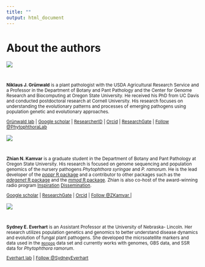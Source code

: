 ```yaml
---
title: ""
output: html_document
---
```



<script>
!function(d,s,id){var js,fjs=d.getElementsByTagName(s)[0],p=/^http:/.test(d.location)?'http':'https';if(!d.getElementById(id)){js=d.createElement(s);js.id=id;js.src=p+'://platform.twitter.com/widgets.js';fjs.parentNode.insertBefore(js,fjs);}}(document, 'script', 'twitter-wjs');
</script>


<!-- 

Note that the following HTML cannot be indented because markdown will attempt to
render it as a code block otherwise.

-->
<div class="container">
<h1>About the authors</h1>

<!-- 
NIK'S PROFILE
 -->

<div class="row">
<div class="col-md-2">
<div class="imgAbt">
<img style="margin-bottom:25px;width=220px;height=220px" src="images/IMG_3734.jpg"  />
</div>
</div>
<div class="col-md-6">
<small>
**Niklaus J. Gr&uuml;nwald** is a plant pathologist with the USDA Agricultural
Research Service and a Professor in the Department of Botany and Pant Pathology
and the Center for Genome Research and Biocomputing at Oregon State University.
He received his PhD from UC Davis and conducted postdoctoral research at Cornell
University. His research focuses on understanding the evolutionary patterns and
processes of emerging pathogens using population genetic and evolutionary
approaches.
<p>
<a href="http://grunwaldlab.cgrb.oregonstate.edu/">Gr&uuml;nwald lab</a> | 
<a href="https://scholar.google.com/citations?user=t55Dt5sAAAAJ&hl=en">Google scholar</a> | 
<a href="http://www.researcherid.com/rid/K-6041-2013">ResearcherID</a> | 
<a href="http://orcid.org/0000-0003-1656-7602">Orcid</a> | 
<a href="https://www.researchgate.net/profile/Niklaus_Grunwald/?ev=hdr_xprf">ResearchGate</a> | 
<a href="https://twitter.com/PhytophthoraLab" class="twitter-follow-button" data-show-count="false">
Follow &#64;PhytophthoraLab
</a> 
</p>
</small>
</div>
</div>

<!-- 
ZHIAN'S PROFILE
 -->

<div class="row">
<div class="col-md-2">
<div class="imgAbt">
<img style="margin-bottom:25px;width=220px;height=220px" src="images/ZK.jpg"  />
</div>
</div>
<div class="col-md-6">
<small>
**Zhian N. Kamvar** is a graduate student in the Department of Botany and Pant
Pathology at Oregon State University. His research is focused on genome
sequencing and population genomics of the nursery pathogens *Phytophthora
syringae* and *P. ramorum*. He is the lead developer of the [*poppr* R
package](http://github.com/grunwaldlab/poppr) and a contributor to other packages such as the
[*adegenet* R package](http://github.com/thibautjombart/adegenet) and the 
[*mmod* R package](http://github.com/dwinter/mmod). Zhian is also
co-host of the award-winning radio program [Inspiration](http://blogs.oregonstate.edu/inspiration)
[Dissemination](http://poweredbyorange.com/2013/12/17/science-through-a-microphone/).
<p>
<a href="https://scholar.google.com/citations?user=UPGtLSkAAAAJ&hl=en">Google scholar</a> | 
<a href="https://www.researchgate.net/profile/Zhian_Kamvar">ResearchGate</a> | 
<a href="http://orcid.org/0000-0003-1458-7108">Orcid</a> | 
<a href="https://twitter.com/ZKamvar" class="twitter-follow-button" data-show-count="false">
	Follow &#64;ZKamvar
</a> |
</p>
</small>
</div>
</div>

<!-- 
SYDNEY'S PROFILE
 -->
 
<div class="row">
<div class="col-md-2">
<div class="imgAbt">
<img style="margin-bottom:25px;width=220px;height=220px" src="images/SE.jpg"  />
</div>
</div>
<div class="col-md-6">
<small>
**Sydney E. Everhart** is an Assistant Professor at the University of Nebraska-
Lincoln. Her research utilizes population genetics and genomics to better
understand disease dynamics and evolution of fungal plant pathogens.  She
developed the micrsoatellite markers and data used in the
[`monpop`](Data_sets.html#microsatellite-haploid-clonal-monpop) data set and
currently works with genomes, GBS data, and SSR data for *Phytophthora ramorum*.
<p>
<a href="http://everhart.unl.edu/">Everhart lab</a> | 
<a href="https://twitter.com/SydneyEverhart" class="twitter-follow-button" data-show-count="false">
Follow &#64;SydneyEverhart
</a>
</p>
</small>
</div>
</div>
</div>

